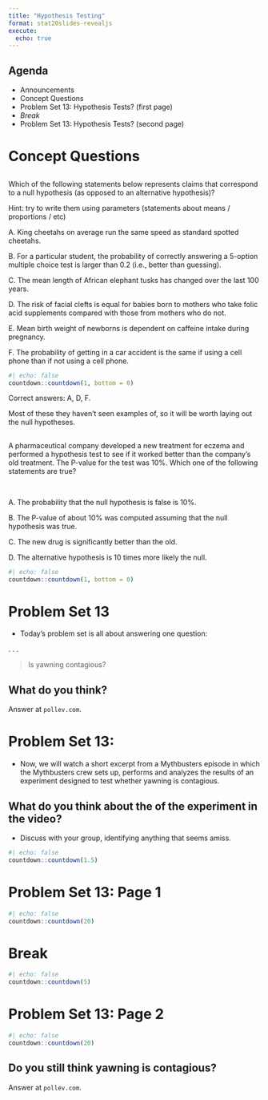 ```yaml
---
title: "Hypothesis Testing"
format: stat20slides-revealjs
execute: 
  echo: true
---
```


## Agenda

-   Announcements
-   Concept Questions
-   Problem Set 13: Hypothesis Tests? (first page)
-   *Break*
-   Problem Set 13: Hypothesis Tests? (second page)

<!---
:::notes
Pick a Card Activity

Goals:
1. Identify a situation where people naturally reason like a hypothesis test
2. Map the parts of that situation to the formalism of a hypothesis test
3. Provide some intuition about why .05 is used as the standard threshold

Take two decks of cards and mix them so that you have a single deck that is all of one color, say: black. Bring a prize to class and ham it up that the winner of this simple game will win the prize. All they have to do is pick a red card.

Shuffle the deck, say that's its fair, then select a random student to be the first contestant. Fan the cards out for them and have them pick a card. When the lose, fein disappointment / surprise, replace the card and move on to the next student. Do this several times. You'll start hearing groans that the game is rigged. At the point where the groans become clearly articulated (usually around 4 or 5 draws), stop the game, admit to the scam, then go to the board.

Walk through how students started with a previous notion that the deck was fair (null hypothesis: p(red) = .5). As they observed data, they assessed the degree of consistency with that notion by computing the probability of the data. Calculate a table of the binomial probabilities of one black, two blacks, three blacks, on the board. With 4 blacks, the probability is 1/2^4 = .0625 and with 5 blacks its 1/2^5 = .03125. Draw a line between these two probability and identify it as the alpha = .05 threshold that is generally used for "calling bullshit on the null".
:::
-->

# Concept Questions

##  {.smaller}

::: poll
Which of the following statements below represents claims that correspond to a null hypothesis (as opposed to an alternative hypothesis)?

Hint: try to write them using parameters (statements about means / proportions / etc)

A. King cheetahs on average run the same speed as standard spotted cheetahs.

B. For a particular student, the probability of correctly answering a 5-option multiple choice test is larger than 0.2 (i.e., better than guessing).

C. The mean length of African elephant tusks has changed over the last 100 years.

D. The risk of facial clefts is equal for babies born to mothers who take folic acid supplements compared with those from mothers who do not.

E. Mean birth weight of newborns is dependent on caffeine intake during pregnancy.

F. The probability of getting in a car accident is the same if using a cell phone than if not using a cell phone.
:::

```r
#| echo: false
countdown::countdown(1, bottom = 0)
```

::: notes
Correct answers: A, D, F.

Most of these they haven't seen examples of, so it will be worth laying out the null hypotheses.
:::

<!---
## 

We want to understand whether blood thinners are helpful or harmful. We’ll consider both of these possibilities using a two-sided hypothesis test.

:::{.smaller}
*Null*: Blood thinners do not have an overall survival effect, i.e., the survival proportions are the same in each group. 

*Alternative*: Blood thinners have an impact on survival, either positive or negative, but not zero.
:::

![](images/two-sided.png){fig-width="400" fig-align="center"}

:::poll
What is your guess at the p-value?
:::

```r
#| echo: false
countdown::countdown(1, bottom = 0)
```

:::notes
.3 is probably the best answer but .2 is ok too.
:::
-->

## 

A pharmaceutical company developed a new treatment for eczema and performed a hypothesis test to see if it worked better than the company's old treatment. The P-value for the test was $10\%$. Which one of the following statements are true?

\

A. The probability that the null hypothesis is false is $10\%$.

B. The P-value of about $10\%$ was computed assuming that the null hypothesis was true.

C. The new drug is significantly better than the old.

D. The alternative hypothesis is 10 times more likely the null.

```r
#| echo: false
countdown::countdown(1, bottom = 0)
```

# Problem Set 13

-   Today's problem set is all about answering one question:

. . .

> Is yawning contagious?

## What do you think?

Answer at `pollev.com`.

# Problem Set 13:

-   Now, we will watch a short excerpt from a Mythbusters episode in which the Mythbusters crew sets up, performs and analyzes the results of an experiment designed to test whether yawning is contagious.

## What do you think about the of the experiment in the video?

-   Discuss with your group, identifying anything that seems amiss.

```r
#| echo: false
countdown::countdown(1.5)
```

# Problem Set 13: Page 1

```r
#| echo: false
countdown::countdown(20)
```

# Break

```r
#| echo: false
countdown::countdown(5)
```

# Problem Set 13: Page 2

```r
#| echo: false
countdown::countdown(20)
```

## Do you still think yawning is contagious?

Answer at `pollev.com`.

<!-- 
# Hypothesis Testing with `infer`


## {background-image="images/pic-5.jpg" background-size="contain"}

## {background-image="images/pic-6.jpg" background-size="contain"}

## {background-image="images/pic-7.jpg" background-size="contain"}

## {background-image="images/pic-8.jpg" background-size="contain"}

## {background-image="images/pic-9.jpg" background-size="contain"}

## {background-image="images/pic-10.jpg" background-size="contain"}

## {background-image="images/pic-11.jpg" background-size="contain"}

## {background-image="images/pic-12.jpg" background-size="contain"}

# Appendix

# Example: Class Survey

## {menu-title="question"}

> Question: Do beach lovers prefer the warm seasons more than mountain lovers?

. . .

Load packages and data.

```r
library(tidyverse)
library(stat20data)
```

. . .

Create new column with just two levels and drop NAs.

```r
class_survey <- class_survey %>%
  mutate(warm_fav = season %in% c("Summer", "Fall")) %>%
  drop_na(mts_beach, warm_fav)
```


## Visualizing the data

> What sort of visualization can we use to see the association between these two variables?

. . .

:::columns
:::{.column width="50%"}

```r
class_survey %>%
  select(mts_beach, warm_fav)
```

:::

:::{.column width="50%" .fragment}

```r
ggplot(class_survey, aes(x = mts_beach, fill = warm_fav)) +
  geom_bar(position = "fill")
```

:::
:::


## Answering with a statistic

> Question: Do beach lovers prefer the warm seasons more than mountain lovers?

. . .

```r
library(infer)
obs_stat <- class_survey %>%
  specify(
    response = warm_fav,
    explanatory = mts_beach,
    success = "TRUE"
  ) %>%
  calculate(stat = "diff in props")
obs_stat
```

. . .

> We see the difference is non-zero, but could that just be a product of this particular small sample of data that we have?


## Hypothesis Test Pipeline {auto-animate="true"}

```r
class_survey %>%
  specify(response = warm_fav, explanatory = mts_beach, success = "TRUE")
```


## Hypothesis Test Pipeline {auto-animate="true"}

```r
class_survey %>%
  specify(
    response = warm_fav,
    explanatory = mts_beach,
    success = "TRUE"
  ) %>%
  hypothesize(null = "independence")
```


## Hypothesis Test Pipeline {auto-animate="true"}

```r
class_survey %>%
  specify(
    response = warm_fav,
    explanatory = mts_beach,
    success = "TRUE"
  ) %>%
  hypothesize(null = "independence") %>%
  generate(reps = 1, type = "permute")
```



## Hypothesis Test Pipeline {auto-animate="true"}

```r
class_survey %>%
  specify(
    response = warm_fav,
    explanatory = mts_beach,
    success = "TRUE"
  ) %>%
  hypothesize(null = "independence") %>%
  generate(reps = 1, type = "permute") # a second shuffle
```


## Hypothesis Test Pipeline {auto-animate="true"}

```r
class_survey %>%
  specify(
    response = warm_fav,
    explanatory = mts_beach,
    success = "TRUE"
  ) %>%
  hypothesize(null = "independence") %>%
  generate(reps = 1, type = "permute") # a third shuffle
```


## Hypothesis Test Pipeline {auto-animate="true"}

```r
class_survey %>%
  specify(
    response = warm_fav,
    explanatory = mts_beach,
    success = "TRUE"
  ) %>%
  hypothesize(null = "independence") %>%
  generate(reps = 500, type = "permute")
```


## Hypothesis Test Pipeline {auto-animate="true"}

```r
class_survey %>%
  specify(
    response = warm_fav,
    explanatory = mts_beach,
    success = "TRUE"
  ) %>%
  hypothesize(null = "independence") %>%
  generate(reps = 500, type = "permute") %>%
  calculate(stat = "diff in props")
```


## Hypothesis Test Pipeline {auto-animate="true"}

```r
class_survey %>%
  specify(
    response = warm_fav,
    explanatory = mts_beach,
    success = "TRUE"
  ) %>%
  hypothesize(null = "independence") %>%
  generate(reps = 500, type = "permute") %>%
  calculate(stat = "diff in props") %>%
  visualize()
```


## Hypothesis Test Pipeline {auto-animate="true"}

```r
class_survey %>%
  specify(
    response = warm_fav,
    explanatory = mts_beach,
    success = "TRUE"
  ) %>%
  hypothesize(null = "independence") %>%
  generate(reps = 500, type = "permute") %>%
  calculate(stat = "diff in props") %>%
  visualize() +
  shade_pvalue(obs_stat = obs_stat, direction = "both")
```


## Hypothesis Test Pipeline {auto-animate="true"}

```r
set.seed(30)
```


```r
class_survey %>%
  specify(
    response = warm_fav,
    explanatory = mts_beach,
    success = "TRUE"
  ) %>%
  hypothesize(null = "independence") %>%
  generate(reps = 500, type = "permute") %>%
  calculate(stat = "diff in props") %>%
  get_p_value(obs_stat = obs_stat, direction = "both")
``` 

-->

<!-- ## Your turn -->

<!-- We want to  -->

<!-- Using the `class_survey` data, create a plot of the distribution of thoughts on climate change separated out by whether or not a student is an econ major. Also compute a statistic that  -->

